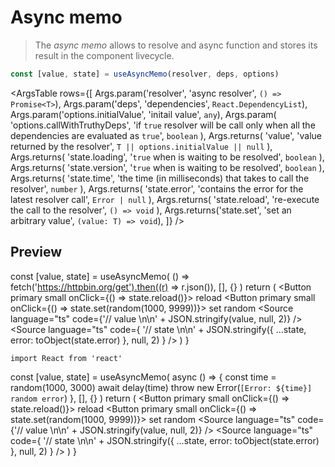 
<Meta title="Hooks/useAsyncMemo" />

# Async memo

> The _async memo_ allows to resolve and async function and stores its result in the component livecycle.

```ts
const [value, state] = useAsyncMemo(resolver, deps, options)
```

<ArgsTable
  rows={[
    Args.param('resolver', 'async resolver', `() => Promise<T>`),
    Args.param('deps', 'dependencies', `React.DependencyList`),
    Args.param('options.initialValue', 'initail value', `any`),
    Args.param(
      'options.callWithTruthyDeps',
      'if `true` resolver will be call only when all the dependencies are evaluated as `true`',
      `boolean`
    ),
    Args.returns(
      'value',
      'value returned by the resolver',
      `T || options.initialValue || null`
    ),
    Args.returns(
      'state.loading',
      '`true` when is waiting to be resolved',
      `boolean`
    ),
    Args.returns(
      'state.version',
      '`true` when is waiting to be resolved',
      `boolean`
    ),
    Args.returns(
      'state.time',
      'the time (in milliseconds) that takes to call the resolver',
      `number`
    ),
    Args.returns(
      'state.error',
      'contains the error for the latest resolver call',
      `Error | null`
    ),
    Args.returns(
      'state.reload',
      're-execute the call to the resolver',
      `() => void`
    ),
    Args.returns('state.set', 'set an arbitrary value', `(value: T) => void`),
  ]}
/>

## Preview

  const [value, state] = useAsyncMemo(
    () => fetch('https://httpbin.org/get').then((r) => r.json()),
    [],
    {}
  )
  return (
    <Container>
      <Button primary small onClick={() => state.reload()}>
        reload
      </Button>
      <Button primary small onClick={() => state.set(random(1000, 9999))}>
        set random
      </Button>
      <Source
        language="ts"
        code={'// value \n\n' + JSON.stringify(value, null, 2)}
      />
      <Source
        language="ts"
        code={
          '// state \n\n' +
          JSON.stringify({ ...state, error: toObject(state.error) }, null, 2)
        }
      />
    </Container>
  )
}

<Example />

```tsx dark=true
import React from 'react'
```

  const [value, state] = useAsyncMemo(
    async () => {
      const time = random(1000, 3000)
      await delay(time)
      throw new Error(`[Error: ${time}] random error`)
    },
    [],
    {}
  )
  return (
    <Container>
      <Button primary small onClick={() => state.reload()}>
        reload
      </Button>
      <Button primary small onClick={() => state.set(random(1000, 9999))}>
        set random
      </Button>
      <Source
        language="ts"
        code={'// value \n\n' + JSON.stringify(value, null, 2)}
      />
      <Source
        language="ts"
        code={
          '// state \n\n' +
          JSON.stringify({ ...state, error: toObject(state.error) }, null, 2)
        }
      />
    </Container>
  )
}

<ErrorExample />
